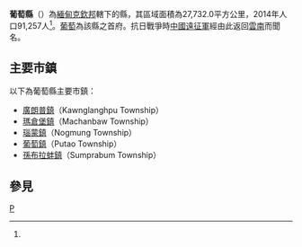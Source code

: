 {{Infobox settlement
|native_name = {{lang|my|ပူတာအိုခရိုင်}}
|official_name = 葡萄縣
|settlement_type = [[克欽邦|克欽邦]]行政區
|image_skyline = 
|image_map = 
|map_caption = 
|subdivision_type       = 國家
|subdivision_name       = {{flag|Myanmar}}
|subdivision_type1      = 省邦
|subdivision_name1      = [[克欽邦|克欽邦]]
|subdivision_type2      = 首府
|subdivision_name2      = [[葡萄_(緬甸)|葡萄]]
|unit_pref = 
|area_total_km2 = 27,732.0
|population_as_of = 2014
|population_footnotes =<ref name="citypopulation">[http://www.citypopulation.de/php/myanmar-admin.php MYANMAR: Administrative Division]. Citypopulation. 2015-11-13</ref>
|population = 91,257
|population_density_km2 = 3.29
|latNS = N
|latd = 27
|latm = 16
|lats = 00
|longEW = E
|longd = 97
|longm = 47
|longs = 00
|coordinates_display = inline,title
|coordinates_region = MM
|pushpin_map = Burma
|elevation_footnotes = 
|elevation_ft = 
|elevation_m = 
|timezone = [[Myanmar_Standard_Time|MST]]
|utc_offset = +6:30
|website =
}}

'''葡萄縣'''（{{lang-my|ပူတာအိုခရိုင်}}）為[[緬甸|緬甸]][[克欽邦|克欽邦]]轄下的縣，其區域面積為27,732.0平方公里，2014年人口91,257人<ref name="citypopulation"/>。[[葡萄_(緬甸)|葡萄]]為該縣之首府。抗日戰爭時[[中國遠征軍|中國遠征軍]]經由此返回[[雲南|雲南]]而聞名。

==主要市鎮==
以下為葡萄縣主要市鎮：
*[[廣朗普鎮|廣朗普鎮]]（Kawnglanghpu Township）
*[[瑪倉堡鎮|瑪倉堡鎮]]（Machanbaw Township）
*[[瑙蒙鎮|瑙蒙鎮]]（Nogmung Township）
*[[葡萄鎮_(緬甸)|葡萄鎮]]（Putao Township）
*[[孫布拉蚌鎮|孫布拉蚌鎮]]（Sumprabum Township）

==參見==
{{Reflist}}

{{克钦邦行政区划|state=collapsed}}
{{緬甸縣份|state=collapsed}}

[[Category:克欽邦縣份|P]]

{{Myanmar-stub}}